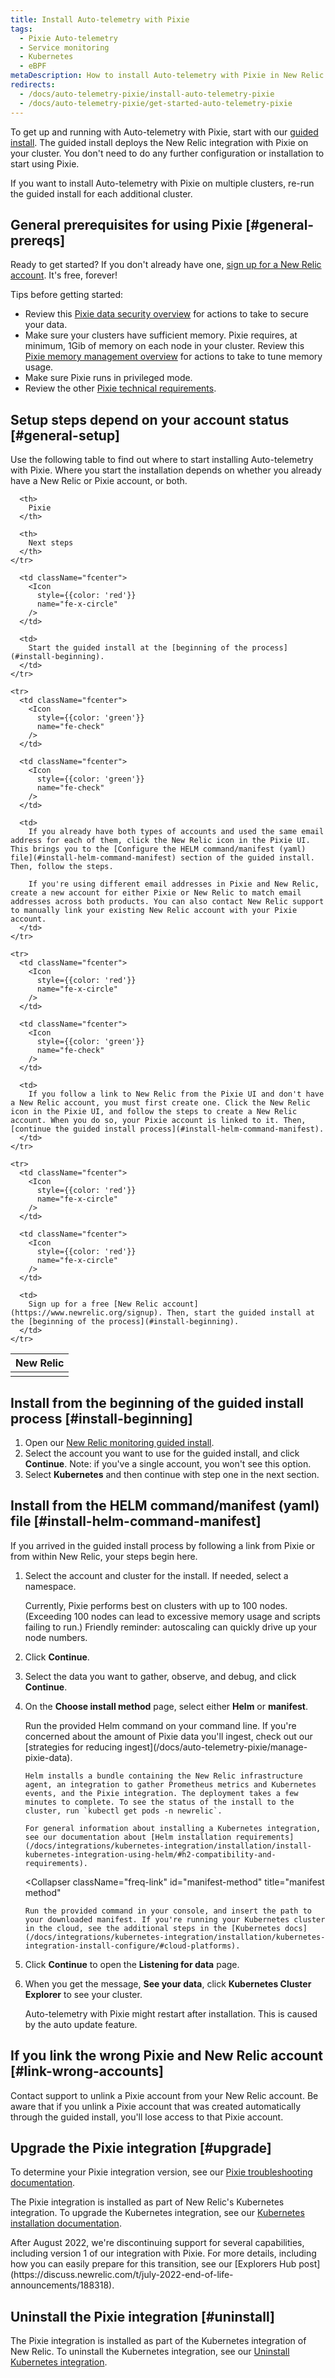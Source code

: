 ```yaml
---
title: Install Auto-telemetry with Pixie
tags:
  - Pixie Auto-telemetry
  - Service monitoring
  - Kubernetes
  - eBPF
metaDescription: How to install Auto-telemetry with Pixie in New Relic.
redirects:
  - /docs/auto-telemetry-pixie/install-auto-telemetry-pixie
  - /docs/auto-telemetry-pixie/get-started-auto-telemetry-pixie
---
```


To get up and running with Auto-telemetry with Pixie, start with our [guided install](https://one.newrelic.com/nr1-core?state=797d48ab-b066-d3da-f4d5-652bb92e5ce9). The guided install deploys the New Relic integration with Pixie on your cluster. You don't need to do any further configuration or installation to start using Pixie.

If you want to install Auto-telemetry with Pixie on multiple clusters, re-run the guided install for each additional cluster.

## General prerequisites for using Pixie [#general-prereqs]

Ready to get started? If you don't already have one, [sign up for a New Relic account](https://newrelic.com/signup). It's free, forever!

Tips before getting started:

* Review this [Pixie data security overview](/docs/auto-telemetry-pixie/pixie-data-security-overview) for actions to take to secure your data.
* Make sure your clusters have sufficient memory. Pixie requires, at minimum, 1Gib of memory on each node in your cluster. Review this [Pixie memory management overview](/docs/auto-telemetry-pixie/manage-pixie-memory) for actions to take to tune memory usage.
* Make sure Pixie runs in privileged mode.
* Review the other [Pixie technical requirements](https://docs.px.dev/installing-pixie/requirements/).

## Setup steps depend on your account status [#general-setup]

Use the following table to find out where to start installing Auto-telemetry with Pixie. Where you start the installation depends on whether you already have a New Relic or Pixie account, or both.

<table>
  <thead>
    <tr>
      <th style={{ width: "200px" }}>
        New Relic
      </th>

      <th>
        Pixie
      </th>

      <th>
        Next steps
      </th>
    </tr>
  </thead>

  <tbody>
    <tr>
      <td className="fcenter">
        <Icon
          style={{color: 'green'}}
          name="fe-check"
        />
      </td>

      <td className="fcenter">
        <Icon
          style={{color: 'red'}}
          name="fe-x-circle"
        />
      </td>

      <td>
        Start the guided install at the [beginning of the process](#install-beginning).
      </td>
    </tr>

    <tr>
      <td className="fcenter">
        <Icon
          style={{color: 'green'}}
          name="fe-check"
        />
      </td>

      <td className="fcenter">
        <Icon
          style={{color: 'green'}}
          name="fe-check"
        />
      </td>

      <td>
        If you already have both types of accounts and used the same email address for each of them, click the New Relic icon in the Pixie UI. This brings you to the [Configure the HELM command/manifest (yaml) file](#install-helm-command-manifest) section of the guided install. Then, follow the steps.

        If you're using different email addresses in Pixie and New Relic, create a new account for either Pixie or New Relic to match email addresses across both products. You can also contact New Relic support to manually link your existing New Relic account with your Pixie account.
      </td>
    </tr>

    <tr>
      <td className="fcenter">
        <Icon
          style={{color: 'red'}}
          name="fe-x-circle"
        />
      </td>

      <td className="fcenter">
        <Icon
          style={{color: 'green'}}
          name="fe-check"
        />
      </td>

      <td>
        If you follow a link to New Relic from the Pixie UI and don't have a New Relic account, you must first create one. Click the New Relic icon in the Pixie UI, and follow the steps to create a New Relic account. When you do so, your Pixie account is linked to it. Then, [continue the guided install process](#install-helm-command-manifest).
      </td>
    </tr>

    <tr>
      <td className="fcenter">
        <Icon
          style={{color: 'red'}}
          name="fe-x-circle"
        />
      </td>

      <td className="fcenter">
        <Icon
          style={{color: 'red'}}
          name="fe-x-circle"
        />
      </td>

      <td>
        Sign up for a free [New Relic account](https://www.newrelic.org/signup). Then, start the guided install at the [beginning of the process](#install-beginning).
      </td>
    </tr>
  </tbody>
</table>

## Install from the beginning of the guided install process [#install-beginning]

1. Open our [New Relic monitoring guided install](https://one.newrelic.com/launcher/nr1-core.explorer?pane=eyJuZXJkbGV0SWQiOiJucjEtY29yZS5saXN0aW5nIn0=&cards[0]=eyJuZXJkbGV0SWQiOiJucjEtaW5zdGFsbC1uZXdyZWxpYy5ucjEtaW5zdGFsbC1uZXdyZWxpYyIsImFjdGl2ZUNvbXBvbmVudCI6IlZUU09LdWJlcm5ldGVzIiwiYWN0aXZlRW52aXJvbm1lbnQiOiJrdWJlcm5ldGVzIiwicGF0aCI6bnVsbCwiZW52Ijoia3ViZXJuZXRlcyJ9).
2. Select the account you want to use for the guided install, and click **Continue**.
   Note: if you've a single account, you won't see this option.
3. Select **Kubernetes** and then continue with step one in the next section.

## Install from the HELM command/manifest (yaml) file [#install-helm-command-manifest]

If you arrived in the guided install process by following a link from Pixie or from within New Relic, your steps begin here.

1. Select the account and cluster for the install. If needed, select a namespace.

   <Callout variant="important">
     Currently, Pixie performs best on clusters with up to 100 nodes. (Exceeding 100 nodes can lead to excessive memory usage and scripts failing to run.) Friendly reminder: autoscaling can quickly drive up your node numbers.
   </Callout>

2. Click **Continue**.

3. Select the data you want to gather, observe, and debug, and click **Continue**.

4. On the **Choose install method** page, select either **Helm** or **manifest**.

   <CollapserGroup>
     <Collapser
       className="freq-link"
       id="helm-method"
       title="Helm method"
     >
       Run the provided Helm command on your command line. If you're concerned about the amount of Pixie data you'll ingest, check out our [strategies for reducing ingest](/docs/auto-telemetry-pixie/manage-pixie-data).

       Helm installs a bundle containing the New Relic infrastructure agent, an integration to gather Prometheus metrics and Kubernetes events, and the Pixie integration. The deployment takes a few minutes to complete. To see the status of the install to the cluster, run `kubectl get pods -n newrelic`.

       For general information about installing a Kubernetes integration, see our documentation about [Helm installation requirements](/docs/integrations/kubernetes-integration/installation/install-kubernetes-integration-using-helm/#h2-compatibility-and-requirements).
     </Collapser>

     <Collapser
       className="freq-link"
       id="manifest-method"
       title="manifest method"
     >
       Run the provided command in your console, and insert the path to your downloaded manifest. If you're running your Kubernetes cluster in the cloud, see the additional steps in the [Kubernetes docs](/docs/integrations/kubernetes-integration/installation/kubernetes-integration-install-configure/#cloud-platforms).
     </Collapser>
   </CollapserGroup>

5. Click **Continue** to open the **Listening for data** page.

6. When you get the message, **See your data**, click **Kubernetes Cluster Explorer** to see your cluster.

   Auto-telemetry with Pixie might restart after installation. This is caused by the auto update feature.

<InstallFeedback />

## If you link the wrong Pixie and New Relic account [#link-wrong-accounts]

Contact support to unlink a Pixie account from your New Relic account. Be aware that if you unlink a Pixie account that was created automatically through the guided install, you'll lose access to that Pixie account.

## Upgrade the Pixie integration [#upgrade]

To determine your Pixie integration version, see our [Pixie troubleshooting documentation](/docs/kubernetes-pixie/auto-telemetry-pixie/troubleshooting/get-pixie-integration-version).

The Pixie integration is installed as part of New Relic's Kubernetes integration. To upgrade the Kubernetes integration, see our [Kubernetes installation documentation](/docs/kubernetes-pixie/kubernetes-integration/installation/kubernetes-integration-install-configure#update).

<Callout variant="important" title="EOL NOTICE">
  After August 2022, we're discontinuing support for several capabilities, including version 1 of our integration with Pixie. For more details, including how you can easily prepare for this transition, see our [Explorers Hub post](https://discuss.newrelic.com/t/july-2022-end-of-life-announcements/188318).
</Callout>

## Uninstall the Pixie integration [#uninstall]

The Pixie integration is installed as part of the Kubernetes integration of New Relic. To uninstall the Kubernetes integration, see our [Uninstall Kubernetes integration](/docs/kubernetes-pixie/kubernetes-integration/uninstall-kubernetes).
